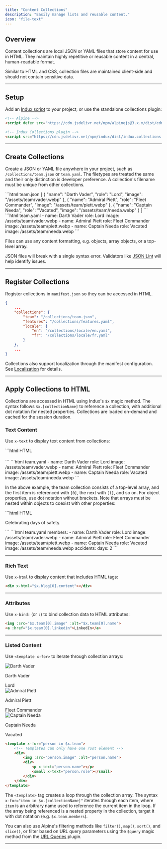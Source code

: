 ```yaml
---
title: "Content Collections"
description: "Easily manage lists and reusable content."
icon: "file-text"
---
```


## Overview
Content collections are local JSON or YAML files that store content for use in HTML. They maintain highly repetitive or reusable content in a central, human-readable format.

<Note>Similar to HTML and CSS, collection files are maintained client-side and should not contain sensitive data.</Note>

---

## Setup

Add an [Indux script](/getting-started/setup) to your project, or use the standalone collections plugin:

```html
<!-- Alpine -->
<script defer src="https://cdn.jsdelivr.net/npm/alpinejs@3.x.x/dist/cdn.min.js"></script>

<!-- Indux Collections plugin -->
<script src="https://cdn.jsdelivr.net/npm/indux/dist/indux.collections.js"></script>
```

---

## Create Collections

Create a JSON or YAML file anywhere in your project, such as `/collections/team.json` or `team.yaml`. The filetypes are treated the same and their only distinction is developer preference. A collection's filename must be unique from other collections.

<CodeGroup>
```html team.json
[
    {
        "name": "Darth Vader",
        "role": "Lord",
        "image": "/assets/team/vader.webp"
    },
    {
        "name": "Admiral Piett",
        "role": "Fleet Commander",
        "image": "/assets/team/piett.webp"
    },
    {
        "name": "Captain Needa",
        "role": "Vacated",
        "image": "/assets/team/needa.webp"
    }
]
```
```html team.yaml
- name: Darth Vader
  role: Lord
  image: /assets/team/vader.webp
- name: Admiral Piett
  role: Fleet Commander
  image: /assets/team/piett.webp
- name: Captain Needa
  role: Vacated
  image: /assets/team/needa.webp
```

Files can use any content formatting, e.g. objects, array objects, or a top-level array.

</CodeGroup>

<Warning>JSON files will break with a single syntax error. Validators like [JSON Lint](https://jsonlint.com/) will help identify issues.</Warning>

---

## Register Collections

Register collections in `manifest.json` so they can be accessed in HTML.

```json manifest.json
{
    ...
    "collections": {
        "team": "/collections/team.json",
        "features": "/collections/features.yaml",
        "locale": {
            "en": "/collections/locale/en.yaml",
            "fr": "/collections/locale/fr.yaml"
        }
    },
    ...
}
```

Collections also support localization through the manifest configuration. See [Localization](/plugins/localization) for details.

---

## Apply Collections to HTML

Collections are accessed in HTML using Indux's `$x` magic method. The syntax follows `$x.[collectionName]` to reference a collection, with additional dot notation for nested properties. Collections are loaded on-demand and cached for the session duration.

### Text Content

Use `x-text` to display text content from collections:

<CodeGroup>
```html HTML
<h4 x-text="$x.team[0].name"></h4>
<p x-text="$x.team[0].role"></p>
```
```html team.yaml
- name: Darth Vader
  role: Lord
  image: /assets/team/vader.webp
- name: Admiral Piett
  role: Fleet Commander
  image: /assets/team/piett.webp
- name: Captain Needa
  role: Vacated
  image: /assets/team/needa.webp
```
</CodeGroup>

In the above example, the team collection consists of a top-level array, and the first item is referenced with `[0]`, the next with `[1]`, and so on. For object properties, use dot notation without brackets. Note that arrays must be nested within objects to coexist with other properties:

<CodeGroup>
```html HTML
<p>Celebrating <span x-text="$x.team.accidents.days"></span> days of safety.</p>
```
```html team.yaml
members:
  - name: Darth Vader
    role: Lord
    image: /assets/team/vader.webp
  - name: Admiral Piett
    role: Fleet Commander
    image: /assets/team/piett.webp
  - name: Captain Needa
    role: Vacated
    image: /assets/team/needa.webp
accidents:
  days: 2
```
</CodeGroup>

---

### Rich Text

Use `x-html` to display content that includes HTML tags:

```html
<div x-html="$x.blog[0].content"></div>
```

---

### Attributes

Use `x-bind:` (or `:`) to bind collection data to HTML attributes:

```html
<img :src="$x.team[0].image" :alt="$x.team[0].name">
<a :href="$x.team[0].linkedin">LinkedIn</a>
```

---

### Listed Content

Use `<template x-for>` to iterate through collection arrays:

<Frame>
<div class="row gap-6">
    <div class="grow w-[160px] min-w-[160px] shadow">
        <img class="aspect-square object-cover mt-0 mb-xs" src="/assets/team/vader.jpg" alt="Darth Vader" />
        <div>
            <p class="font-bold">Darth Vader</p>
            <span>Lord</span>
        </div>
    </div>
    <div class="grow w-[160px] min-w-[160px] shadow">
        <img class="aspect-square object-cover mt-0 mb-xs" src="/assets/team/piett.webp" alt="Admiral Piett" />
        <div>
            <p class="font-bold">Admiral Piett</p>
            <span>Fleet Commander</span>
        </div>
    </div>
    <div class="grow w-[160px] min-w-[160px] shadow">
        <img class="aspect-square object-cover mt-0 mb-xs" src="/assets/team/needa.webp" alt="Captain Needa" />
        <div>
            <p class="font-bold">Captain Needa</p>
            <span>Vacated</span>
        </div>
    </div>
</div>
</Frame>

```html
<template x-for="person in $x.team">
    <!-- Templates can only have one root element -->
    <div>
        <img :src="person.image" :alt="person.name">
        <div>
            <p x-text="person.name"></p>
            <small x-text="person.role"></small>
        </div>
    </div>
</template>
```

The `<template>` tag creates a loop through the collection array. The syntax `x-for="item in $x.[collectionName]"` iterates through each item, where `item` is an arbitrary name used to reference the current item in the loop. If the array being referenced is a nested property in the collection, target it with dot notation (e.g. `$x.team.members`).

You can also use Alpine's filtering methods like `filter()`, `map()`, `sort()`, and `slice()`, or filter based on URL query parameters using the `$query` magic method from the [URL Queries](/plugins/url-queries) plugin.

---